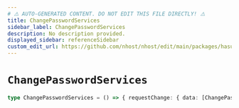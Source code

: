 ```yaml
---
# ⚠️ AUTO-GENERATED CONTENT. DO NOT EDIT THIS FILE DIRECTLY! ⚠️
title: ChangePasswordServices
sidebar_label: ChangePasswordServices
description: No description provided.
displayed_sidebar: referenceSidebar
custom_edit_url: https://github.com/nhost/nhost/edit/main/packages/hasura-auth-js/src/machines/change-password.ts#L21
---
```


# `ChangePasswordServices`

```ts
type ChangePasswordServices = () => { requestChange: { data: [ChangePasswordResponse](/reference/docgen/javascript/nhost-js/types/change-password-response) } }
```
